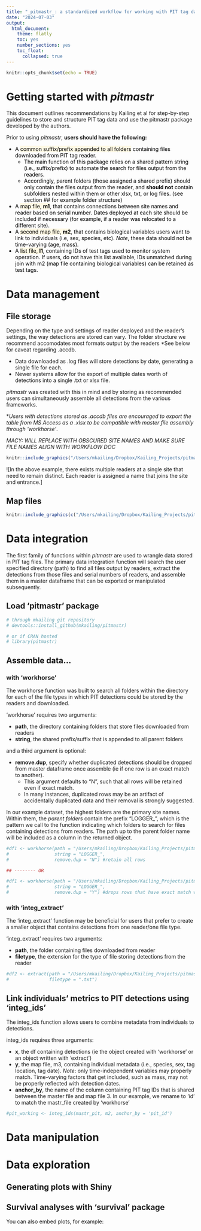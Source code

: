 ```yaml
---
title: "_pitmastr_: a standardized workflow for working with PIT tag data"
date: "2024-07-03"
output: 
  html_document:
    theme: flatly
    toc: yes
    number_sections: yes
    toc_float:
      collapsed: true
---
```


```r
knitr::opts_chunk$set(echo = TRUE)
```

# Getting started with _pitmastr_

This document outlines recommendations by Kailing et al for step-by-step guidelines to store and structure PIT tag data and use the pitmastr package developed by the authors.

<div class = "alert alert-warning" role="alert">
Prior to using _pitmastr_, **users should have the following:**
</div>

<div style="color: black">
  - A <span style="background-color: #FFF9E4">common suffix/prefix appended to all folders</span> containing files downloaded from PIT tag reader. 
    - The main function of this package relies on a shared pattern string (i.e., suffix/prefix) to automate the search for files output from the readers. 
    - Accordingly, parent folders (those assigned a shared prefix) should only contain the files output from the reader, and **should not** contain subfolders nested within them or other xlsx, txt, or log files. (see section ## for example folder structure)
  - A <span style="background-color: #FFF9E4">map file, **m1**</span>, that contains connections between site names and reader based on serial number. Dates deployed at each site should be included if necessary (for example, if a reader was relocated to a different site).
  - A <span style="background-color: #FFF9E4">second map file, **m2**</span>, that contains biological variables users want to link to individuals (i.e, sex, species, etc). *Note*, these data should not be time-varying (age, mass).
  - A <span style="background-color: #FFF9E4">list file, **l1**</span>, containing IDs of test tags used to monitor system operation. If users, do not have this list available, IDs unmatched during join with m2 (map file containing biological variables) can be retained as test tags.
</div>

# Data management

## File storage

Depending on the type and settings of reader deployed and the reader's settings, the way detections are stored can vary. The folder structure we recommend accomodates most formats output by the readers *See below for caveat regarding .accdb. 

  - Data downloaded as .log files will store detections by date, generating a single file for each. 
  - Newer systems allow for the export of multiple dates worth of detections into a single .txt or xlsx file. 
  
_pitmastr_ was created with this in mind and by storing as recommended users can simultaneously assemble all detections from the various frameworks.

*_Users with detections stored as .accdb files are encouraged to export the table from MS Access as a .xlsx to be compatible with master file assembly through 'workhorse'_.

_MACY: WILL REPLACE WITH OBSCURED SITE NAMES AND MAKE SURE FILE NAMES ALIGN WITH WORKFLOW DOC_
<center>

```r
knitr::include_graphics("/Users/mkailing/Dropbox/Kailing_Projects/pitmastr/images/folderstructure.png")
```

</center>

![In the above example, there exists multiple readers at a single site that need to remain distinct. Each reader is assigned a name that joins the site and entrance.]

## Map files

<center>

```r
knitr::include_graphics(c("/Users/mkailing/Dropbox/Kailing_Projects/pitmastr/images/m1_sernums.png","/Users/mkailing/Dropbox/Kailing_Projects/pitmastr/images/m2_indmeta.png"))
```

</center>

# Data integration
The first family of functions within _pitmastr_ are used to wrangle data stored in PIT tag files. The primary data integration function will search the user specified directory (path) to find all files output by readers, extract the detections from those files and serial numbers of readers, and assemble them in a master dataframe that can be exported or manipulated subsequently.

## Load 'pitmastr' package
```r
# through mkailing git repository
# devtools::install_github(mkailing/pitmastr)

# or if CRAN hosted
# library(pitmastr)
```

## Assemble data...

### with **'workhorse'**
The workhorse function was built to search all folders within the directory for each of the file types in which PIT detections could be stored by the readers and downloaded.

'workhorse' requires two arguments: 

  - **path**, the directory containing folders that store files downloaded from readers
  - **string**, the shared prefix/suffix that is appended to all parent folders
  
and a third argument is optional:

  - **remove.dup**, specify whether duplicated detections should be dropped from master dataframe once assemble (ie if one row is an exact match to another). 
    - This argument defaults to "N", such that all rows will be retained even if exact match. 
    - In many instances, duplicated rows may be an artifact of accidentally duplicated data and their removal is strongly suggested.

In our example dataset, the highest folders are the primary site names. Within them, the *_parent folders_* contain the prefix "LOGGER_", which is the pattern we call to the function indicating which folders to search for files containing detections from readers. The path up to the parent folder name will be included as a column in the returned object.

```r
#df1 <- workhorse(path = "/Users/mkailing/Dropbox/Kailing_Projects/pitmastr/test_MW",
#                 string = "LOGGER_",
#                 remove.dup = "N") #retain all rows

## -------- OR

#df1 <- workhorse(path = "/Users/mkailing/Dropbox/Kailing_Projects/pitmastr/test_MW",
#                 string = "LOGGER_",
#                 remove.dup = "Y") #drops rows that have exact match with previous row (keeps single detection)

```


### with **'integ_extract'**
The 'integ_extract' function may be beneficial for users that prefer to create a smaller object that contains detections from one reader/one file type.

'integ_extract' requires two arguments:

  - **path**, the folder containing files downloaded from reader
  - **filetype**, the extension for the type of file storing detections from the reader

```r
#df2 <- extract(path = "/Users/mkailing/Dropbox/Kailing_Projects/pitmastr/test_MW/pitmastr_test", 
#               filetype = ".txt")
```


## Link individuals' metrics to PIT detections using 'integ_ids'
The integ_ids function allows users to combine metadata from individuals to detections. 

integ_ids requires three arguments:

  - **x**, the df containing detections (ie the object created with 'workhorse' or an object written with 'extract')
  - **y**, the map file, m3, containing individual metadata (i.e., species, sex, tag location, tag date). 
    _Note_: only time-independent variables may properly match. Time-varying factors that get included, such as mass, may not be properly reflected with detection dates.
  - **anchor_by**, the name of the column containing PIT tag IDs that is shared between the master file and map file 3. In our example, we rename to 'id' to match the mastr_file created by 'workhorse'

```r
#pit_working <- integ_ids(mastr_pit, m2, anchor_by = 'pit_id')
```


# Data manipulation

# Data exploration

## Generating plots with Shiny

## Survival analyses with 'survival' package

You can also embed plots, for example:
